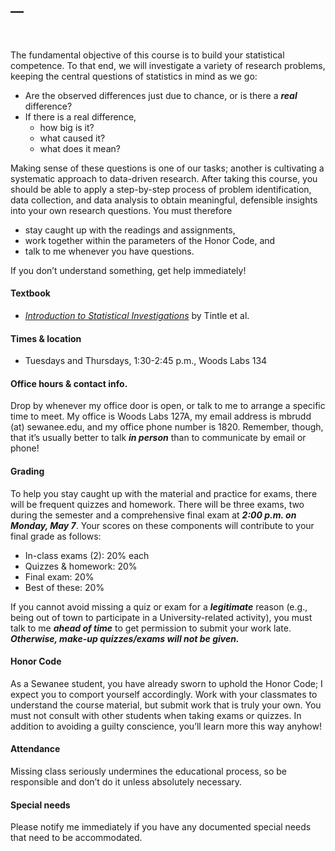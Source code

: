 ---
---

<br>

The fundamental objective of this course is to build your statistical competence. 
To that end, we will investigate a variety of research problems, 
keeping the central questions of statistics in mind as we go:

- Are the observed differences just due to chance, or is there a ***real*** difference?
- If there is a real difference, 
    + how big is it? 
    + what caused it? 
    + what does it mean?

Making sense of these questions is one of our tasks; another is 
cultivating a systematic approach to data-driven research. After taking 
this course, you should be able to apply a step-by-step process of
problem identification, data collection, and data analysis to obtain
meaningful, defensible insights into your own research questions.
You must therefore

-   stay caught up with the readings and assignments,
-   work together within the parameters of the Honor Code, and
-   talk to me whenever you have questions.

If you don't understand something, get help immediately!

#### Textbook {#textbooks}

-   [*Introduction to Statistical Investigations*](http://bcs.wiley.com/he-bcs/Books?action=index&itemId=1118172140&bcsId=10008) by
    Tintle et al.

#### Times & location

-   Tuesdays and Thursdays, 1:30-2:45 p.m., Woods Labs 134

#### Office hours & contact info.

Drop by whenever my office door is open, or talk to me to arrange a
specific time to meet. My office is Woods Labs 127A, my email
address is mbrudd (at) sewanee.edu, and my office phone number is 1820.
Remember, though, that it's usually better to talk ***in person*** than to
communicate by email or phone!

#### Grading

To help you stay caught up with the material and practice for exams,
there will be frequent quizzes and homework. There will be three exams, two 
during the semester and a comprehensive final exam at ***2:00 p.m. on Monday, May 7***. 
Your scores on these components will contribute to your final
grade as follows:

-   In-class exams (2): 20% each
-   Quizzes & homework: 20%
-   Final exam: 20%
-   Best of these: 20%

If you cannot avoid missing a quiz or exam for a ***legitimate*** reason
(e.g., being out of town to participate in a University-related
activity), you must talk to me ***ahead of time*** to get permission to
submit your work late. ***Otherwise, make-up quizzes/exams will not be
given.***

#### Honor Code

As a Sewanee student, you have already sworn to uphold the Honor Code; I
expect you to comport yourself accordingly. Work with your classmates to
understand the course material, but submit work that is truly your own.
You must not consult with other students when taking exams or quizzes.
In addition to avoiding a guilty conscience, you’ll learn more this way
anyhow!

#### Attendance

Missing class seriously undermines the educational process, so be
responsible and don’t do it unless absolutely necessary.

#### Special needs

Please notify me immediately if you have any documented special needs
that need to be accommodated.

